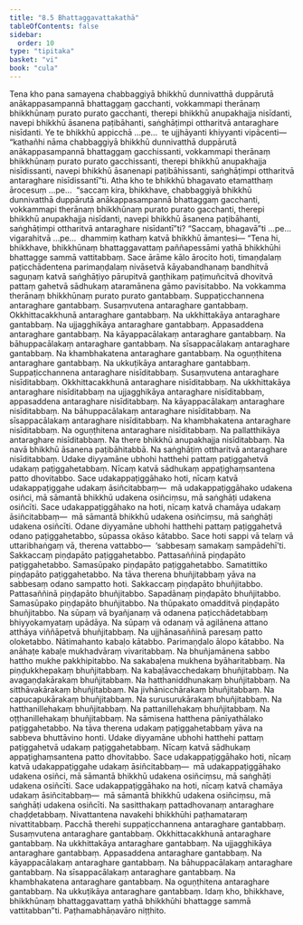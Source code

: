 ```yaml
---
title: "8.5 Bhattaggavattakathā"
tableOfContents: false
sidebar:
  order: 10
type: "tipitaka"
basket: "vi"
book: "cula"
---
```



<DynamicBreadcrumb />

<Division number="363" book="cula" bookNo="4" page="380">

<Paragraph number="1672" book="cula">
Tena kho pana samayena chabbaggiyā bhikkhū dunnivatthā duppārutā anākappasampannā bhattaggaṃ gacchanti, vokkammapi therānaṃ bhikkhūnaṃ purato purato gacchanti, therepi bhikkhū anupakhajja nisīdanti, navepi bhikkhū āsanena paṭibāhanti, saṅghāṭimpi ottharitvā antaraghare nisīdanti. Ye te bhikkhū appicchā …pe…  te ujjhāyanti khiyyanti vipācenti—  “kathañhi nāma chabbaggiyā bhikkhū dunnivatthā duppārutā anākappasampannā bhattaggaṃ gacchissanti, vokkammapi therānaṃ bhikkhūnaṃ purato purato gacchissanti, therepi bhikkhū anupakhajja nisīdissanti, navepi bhikkhū āsanenapi paṭibāhissanti, saṅghāṭimpi ottharitvā antaraghare nisīdissantī”ti. Atha kho te bhikkhū bhagavato etamatthaṃ ārocesuṃ …pe…  “saccaṃ kira, bhikkhave, chabbaggiyā bhikkhū dunnivatthā duppārutā anākappasampannā bhattaggaṃ gacchanti, vokkammapi therānaṃ bhikkhūnaṃ purato purato gacchanti, therepi bhikkhū anupakhajja nisīdanti, navepi bhikkhū āsanena paṭibāhanti, saṅghāṭimpi ottharitvā antaraghare nisīdantī”ti? “Saccaṃ, bhagavā”ti …pe…  vigarahitvā …pe…  dhammiṃ kathaṃ katvā bhikkhū āmantesi—
</Paragraph>

</Division>
<Division number="364" book="cula" bookNo="4" page="380">

<Paragraph number="1673" book="cula">
“Tena hi, bhikkhave, bhikkhūnaṃ bhattaggavattaṃ paññapessāmi yathā bhikkhūhi bhattagge sammā vattitabbaṃ. Sace ārāme kālo ārocito hoti, timaṇḍalaṃ paṭicchādentena parimaṇḍalaṃ nivāsetvā kāyabandhanaṃ bandhitvā saguṇaṃ katvā saṅghāṭiyo pārupitvā gaṇṭhikaṃ paṭimuñcitvā dhovitvā pattaṃ gahetvā sādhukaṃ ataramānena gāmo pavisitabbo.
</Paragraph>

<Paragraph number="1674" book="cula">
Na vokkamma therānaṃ bhikkhūnaṃ purato purato gantabbaṃ. Suppaṭicchannena antaraghare gantabbaṃ. Susaṃvutena antaraghare gantabbaṃ. Okkhittacakkhunā antaraghare gantabbaṃ. Na ukkhittakāya antaraghare gantabbaṃ. Na ujjagghikāya antaraghare gantabbaṃ. Appasaddena antaraghare gantabbaṃ. Na kāyappacālakaṃ antaraghare gantabbaṃ. Na bāhuppacālakaṃ antaraghare gantabbaṃ. Na sīsappacālakaṃ antaraghare gantabbaṃ. Na khambhakatena antaraghare gantabbaṃ. Na oguṇṭhitena antaraghare gantabbaṃ. Na ukkuṭikāya antaraghare gantabbaṃ.
</Paragraph>

<Paragraph number="1675" book="cula">
Suppaṭicchannena antaraghare nisīditabbaṃ. Susaṃvutena antaraghare nisīditabbaṃ. Okkhittacakkhunā antaraghare nisīditabbaṃ. Na ukkhittakāya antaraghare nisīditabbaṃ na ujjagghikāya antaraghare nisīditabbaṃ, appasaddena antaraghare nisīditabbaṃ. Na kāyappacālakaṃ antaraghare nisīditabbaṃ. Na bāhuppacālakaṃ antaraghare nisīditabbaṃ. Na sīsappacālakaṃ antaraghare nisīditabbaṃ. Na khambhakatena antaraghare nisīditabbaṃ. Na oguṇṭhitena antaraghare nisīditabbaṃ. Na pallatthikāya antaraghare nisīditabbaṃ. Na there bhikkhū anupakhajja nisīditabbaṃ. Na navā bhikkhū āsanena paṭibāhitabbā. Na saṅghāṭiṃ ottharitvā antaraghare nisīditabbaṃ.
</Paragraph>

<Paragraph number="1676" book="cula">
Udake diyyamāne ubhohi hatthehi pattaṃ paṭiggahetvā udakaṃ paṭiggahetabbaṃ. Nīcaṃ katvā sādhukaṃ appaṭighaṃsantena patto dhovitabbo. Sace udakappaṭiggāhako hoti, nīcaṃ katvā udakappaṭiggahe udakaṃ āsiñcitabbaṃ—  mā udakappaṭiggāhako udakena osiñci, mā sāmantā bhikkhū udakena osiñciṃsu, mā saṅghāṭi udakena osiñcīti. Sace udakappaṭiggāhako na hoti, nīcaṃ katvā chamāya udakaṃ āsiñcitabbaṃ—  mā sāmantā bhikkhū udakena osiñciṃsu, mā saṅghāṭi udakena osiñcīti.
</Paragraph>

<Paragraph number="1677" book="cula">
Odane diyyamāne ubhohi hatthehi pattaṃ paṭiggahetvā odano paṭiggahetabbo, sūpassa okāso kātabbo. Sace hoti sappi vā telaṃ vā uttaribhaṅgaṃ vā, therena vattabbo—  ‘sabbesaṃ samakaṃ sampādehī’ti. Sakkaccaṃ piṇḍapāto paṭiggahetabbo. Pattasaññinā piṇḍapāto paṭiggahetabbo. Samasūpako piṇḍapāto paṭiggahetabbo. Samatittiko piṇḍapāto paṭiggahetabbo.
</Paragraph>

<Paragraph number="1678" book="cula">
Na tāva therena bhuñjitabbaṃ yāva na sabbesaṃ odano sampatto hoti. Sakkaccaṃ piṇḍapāto bhuñjitabbo. Pattasaññinā piṇḍapāto bhuñjitabbo. Sapadānaṃ piṇḍapāto bhuñjitabbo. Samasūpako piṇḍapāto bhuñjitabbo. Na thūpakato omadditvā piṇḍapāto bhuñjitabbo. Na sūpaṃ vā byañjanaṃ vā odanena paṭicchādetabbaṃ bhiyyokamyataṃ upādāya. Na sūpaṃ vā odanaṃ vā agilānena attano atthāya viññāpetvā bhuñjitabbaṃ. Na ujjhānasaññinā paresaṃ patto oloketabbo. Nātimahanto kabaḷo kātabbo. Parimaṇḍalo ālopo kātabbo. Na anāhaṭe kabaḷe mukhadvāraṃ vivaritabbaṃ. Na bhuñjamānena sabbo hattho mukhe pakkhipitabbo. Na sakabaḷena mukhena byāharitabbaṃ. Na piṇḍukkhepakaṃ bhuñjitabbaṃ. Na kabaḷāvacchedakaṃ bhuñjitabbaṃ. Na avagaṇḍakārakaṃ bhuñjitabbaṃ. Na hatthaniddhunakaṃ bhuñjitabbaṃ. Na sitthāvakārakaṃ bhuñjitabbaṃ. Na jivhānicchārakaṃ bhuñjitabbaṃ. Na capucapukārakaṃ bhuñjitabbaṃ. Na surusurukārakaṃ bhuñjitabbaṃ. Na hatthanillehakaṃ bhuñjitabbaṃ. Na pattanillehakaṃ bhuñjitabbaṃ. Na oṭṭhanillehakaṃ bhuñjitabbaṃ.
</Paragraph>

<Paragraph number="1679" book="cula">
Na sāmisena hatthena pānīyathālako paṭiggahetabbo. Na tāva therena udakaṃ paṭiggahetabbaṃ yāva na sabbeva bhuttāvino honti. Udake diyyamāne ubhohi hatthehi pattaṃ paṭiggahetvā udakaṃ paṭiggahetabbaṃ. Nīcaṃ katvā sādhukaṃ appaṭighaṃsantena patto dhovitabbo. Sace udakappaṭiggāhako hoti, nīcaṃ katvā udakappaṭiggahe udakaṃ āsiñcitabbaṃ—  mā udakappaṭiggāhako udakena osiñci, mā sāmantā bhikkhū udakena osiñciṃsu, mā saṅghāṭi udakena osiñcīti. Sace udakappaṭiggāhako na hoti, nīcaṃ katvā chamāya udakaṃ āsiñcitabbaṃ—  mā sāmantā bhikkhū udakena osiñciṃsu, mā saṅghāṭi udakena osiñcīti. Na sasitthakaṃ pattadhovanaṃ antaraghare chaḍḍetabbaṃ.
</Paragraph>

<Paragraph number="1680" book="cula">
Nivattantena navakehi bhikkhūhi paṭhamataraṃ nivattitabbaṃ. Pacchā therehi suppaṭicchannena antaraghare gantabbaṃ. Susaṃvutena antaraghare gantabbaṃ. Okkhittacakkhunā antaraghare gantabbaṃ. Na ukkhittakāya antaraghare gantabbaṃ. Na ujjagghikāya antaraghare gantabbaṃ. Appasaddena antaraghare gantabbaṃ. Na kāyappacālakaṃ antaraghare gantabbaṃ. Na bāhuppacālakaṃ antaraghare gantabbaṃ. Na sīsappacālakaṃ antaraghare gantabbaṃ. Na khambhakatena antaraghare gantabbaṃ. Na oguṇṭhitena antaraghare gantabbaṃ. Na ukkuṭikāya antaraghare gantabbaṃ. Idaṃ kho, bhikkhave, bhikkhūnaṃ bhattaggavattaṃ yathā bhikkhūhi bhattagge sammā vattitabban”ti.

</Paragraph>
</Division>

<Paragraph number="1681" type="center" book="cula">
Paṭhamabhāṇavāro niṭṭhito.
</Paragraph>